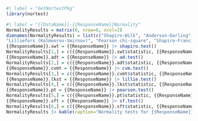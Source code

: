 
```r
#| label = "GetNortestPkg"
library(nortest)
```



```r
#| label = "{{DataName}}-{{ResponseName}}Normality"
NormalityResults = matrix(0, nrow=6, ncol=2)
dimnames(NormalityResults) = list(c("Shapiro-Wilk", "Anderson-Darling", "Cramer-von Mises",
"Lilliefors (Kolmoorov-Smirnov)", "Pearson chi-square", "Shapiro-Francia"), c("Statistic", "P Value"))
{{ResponseName}}.swt = {{ResponseName}} |> shapiro.test()
NormalityResults[1,] = c({{ResponseName}}.swt$statistic, {{ResponseName}}.swt$p.value)
{{ResponseName}}.adt = {{ResponseName}} |> ad.test()
NormalityResults[2,] = c({{ResponseName}}.adt$statistic, {{ResponseName}}.adt$p.value)
{{ResponseName}}.cvmt = {{ResponseName}} |> cvm.test()
NormalityResults[3,] = c({{ResponseName}}.cvmt$statistic, {{ResponseName}}.cvmt$p.value)
{{ResponseName}}.lkst = {{ResponseName}} |> lillie.test()
NormalityResults[4,] = c({{ResponseName}}.lkst$statistic, {{ResponseName}}.lkst$p.value)
{{ResponseName}}.pt = {{ResponseName}} |> pearson.test()
NormalityResults[5,] = c({{ResponseName}}.pt$statistic, {{ResponseName}}.pt$p.value)
{{ResponseName}}.sft = {{ResponseName}} |> sf.test()
NormalityResults[6,] = c({{ResponseName}}.sft$statistic, {{ResponseName}}.sft$p.value)
NormalityResults |> kable(caption="Normality tests for {{ResponseName}}.")
```
